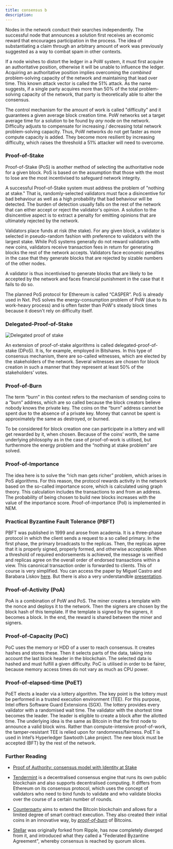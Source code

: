 ```yaml
---
title: consensus b
description: 
---
```

<!-- Proof of Work https://www.youtube.com/watch?v=iCYj6BfxxJE -->

Nodes in the network conduct their searches independently. The successful node that announces a solution first receives an economic reward that encourages participation in the process. The idea of substantiating a claim through an arbitrary amount of work was previously suggested as a way to combat spam in other contexts.

If a node wishes to distort the ledger in a PoW system, it must first acquire an authoritative position, otherwise it will be unable to influence the ledger. Acquiring an authoritative position implies overcoming the *combined* problem-solving capacity of the network and maintaining that lead over time. This known attack vector is called the 51% attack. As the name suggests, if a single party acquires more than 50% of the total problem-solving capacity of the network, that party is theoretically able to alter the consensus.

The control mechanism for the amount of work is called "difficulty" and it guarantees a given average block creation time. PoW networks set a target average time for a solution to be found by *any* node on the network. Difficulty adjusts to compensate for increasing / decreasing total network problem-solving capacity. Thus, PoW networks do not get faster as more compute capacity is added. They become more resilient by increasing difficulty, which raises the threshold a 51% attacker will need to overcome.

### Proof-of-Stake

<!-- ![](images/pos.png) -->

Proof-of-Stake (PoS) is another method of selecting the authoritative node for a given block. PoS is based on the assumption that those with the most to lose are the most incentivised to safeguard network integrity.

A successful Proof-of-Stake system must address the problem of "nothing at stake." That is, randomly-selected validators must face a disincentive for bad behaviour as well as a high probability that bad behaviour will be detected. The burden of detection usually falls on the rest of the network that can either accept or reject the validator's opinion. A solution to the disincentive aspect is to extract a penalty for emitting opinions that are ultimately rejected by the network.

Validators place funds at risk (the stake). For any given block, a validator is selected in pseudo-random fashion with preference to validators with the largest stake. While PoS systems generally do not reward validators with new coins, validators receive transaction fees in return for generating blocks the rest of the network accepts. Validators face economic penalties in the case that they generate blocks that are rejected by sizable numbers of the other nodes.

A validator is thus incentivised to generate blocks that are likely to be accepted by the network and faces financial punishment in the case that it fails to do so.

The planned PoS protocol for Ethereum is called “CASPER”. PoS is already used in Nxt. PoS solves the energy-consumption problem of PoW (due to its work-heavy process) and is often faster than PoW's steady block times because it doesn't rely on difficulty itself.

### Delegated-Proof-of-Stake

![Delegated proof of stake](images/delegated-proof-of-stake.png)

An extension of proof-of-stake algorithms is called delegated-proof-of-stake (DPoS). It is, for example, employed in Bitshares. In this type of consensus mechanism, there are so-called witnesses, which are elected by the stakeholders of the network. Several witnesses are chosen for block creation in such a manner that they represent at least 50% of the stakeholders’ votes.  

### Proof-of-Burn

<!--  ![](images/pob.png) -->

The term “burn” in this context refers to the mechanism of sending coins to a “burn” address, which are so called because the block creators believe nobody knows the private key. The coins on the “burn” address cannot be spent due to the absence of a private key. Money that cannot be spent is approximately the same as destroyed, or burned.

To be considered for block creation one can participate in a lottery and will get rewarded by it, when chosen. Because of the coins’ worth, the same underlying philosophy as in the case of proof-of-work is utilised, but furthermore the energy problem and the “nothing at stake problem” are solved.

### Proof-of-Importance

<!--  ![](images/poi.png) -->

The idea here is to solve the “rich man gets richer” problem, which arises in PoS algorithms. For this reason, the protocol rewards activity in the network based on the so-called importance score, which is calculated using graph theory. This calculation includes the transactions to and from an address. The probability of being chosen to build new blocks increases with the value of the importance score. Proof-of-importance (PoI) is implemented in NEM.

### Practical Byzantine Fault Tolerance (PBFT)

PBFT was published in 1999 and arose from academia. It is a three-phase protocol in which the client sends a request to a so called primary. In the first phase, the primary broadcasts to the replicas. Then, the replicas agree that it is properly signed, properly formed, and otherwise acceptable. When a threshold of required endorsements is achieved, the message is verified and replicas agree on the overall order of endorsed transactions within a view. This canonical transaction order is forwarded to clients. This of course is very simplified. You can access the paper by Miguel Castro and Barabara Liskov [here](http://pmg.csail.mit.edu/papers/osdi99.pdf). But there is also a very understandble [presentation](http://www.comp.nus.edu.sg/~rahul/allfiles/cs6234-16-pbft.pdf).

### Proof-of-Activity (PoA)

PoA is a combination of PoW and PoS. The miner creates a template with the nonce and deploys it to the network. Then the signers are chosen by the block hash of this template. If the template is signed by the signers, it becomes a block. In the end, the reward is shared between the miner and signers.

### Proof-of-Capacity (PoC)

<!--  ![](images/poc.png) -->

PoC uses the memory or HDD of a user to reach consensus. It creates hashes and stores these. Then it selects parts of the data, taking into account the last block header in the blockchain. The selected data is hashed and must fulfill a given difficulty. PoC is utilised in order to be fairer, because memory access times do not vary as much as CPU power.

### Proof-of-elapsed-time (PoET)

<!--  ![](images/poet.png) -->

PoET elects a leader via a lottery algorithm. The key point is the lottery must be performed in a trusted execution environment (TEE). For this purpose, Intel offers Software Guard Extensions (SGX). The lottery provides every validator with a randomised wait time. The validator with the shortest time becomes the leader. The leader is eligible to create a block after the allotted time. The underlying idea is the same as Bitcoin in that the first node to announce a valid block wins. Rather than compute-intensive proof-of-work, the tamper-resistant TEE is relied upon for randomness/fairness. PoET is used in Intel’s Hyperledger Sawtooth Lake project. The new block must be accepted (BFT) by the rest of the network.

### Further Reading

- [Proof of Authority: consensus model with Identity at Stake](https://medium.com/oracles-network/proof-of-authority-consensus-model-with-identity-at-stake-d5bd15463256)

- [Tendermint](http://tendermint.com/docs/tendermint.pdf) is a decentralised consensus engine that runs its own public blockchain and also supports decentralised computing. It differs from Ethereum on its consensus protocol, which uses the concept of validators who need to bind funds to validate and who validate blocks over the course of a certain number of rounds.

- [Counterparty](http://counterparty.io/platform/) aims to extend the Bitcoin blockchain and allows for a limited degree of smart contract execution. They also created their initial coins in an innovative way, by [_proof-of-burn_](http://counterparty.io/news/why-proof-of-burn/) of Bitcoins.

- [Stellar](https://www.stellar.org/developers/learn/get-started/get-started.html) was originally forked from Ripple, has now completely diverged from it, and introduced what they called a "Federated Byzantine Agreement", whereby consensus is reached by quorum slices.

